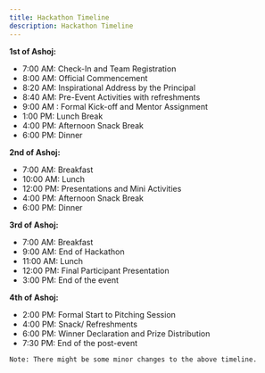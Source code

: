 ```yaml
---
title: Hackathon Timeline
description: Hackathon Timeline
---
```


**1st of Ashoj:**

- 7:00 AM: Check-In and Team Registration
- 8:00 AM: Official Commencement
- 8:20 AM: Inspirational Address by the Principal
- 8:40 AM: Pre-Event Activities with refreshments
- 9:00 AM : Formal Kick-off and Mentor Assignment
- 1:00 PM: Lunch Break
- 4:00 PM: Afternoon Snack Break
- 6:00 PM: Dinner

**2nd of Ashoj:**

- 7:00 AM: Breakfast
- 10:00 AM: Lunch
- 12:00 PM: Presentations and Mini Activities
- 4:00 PM: Afternoon Snack Break
- 6:00 PM: Dinner

**3rd of Ashoj:**

- 7:00 AM: Breakfast
- 9:00 AM: End of Hackathon
- 11:00 AM: Lunch
- 12:00 PM: Final Participant Presentation
- 3:00 PM: End of the event

**4th of Ashoj:**

- 2:00 PM: Formal Start to Pitching Session
- 4:00 PM: Snack/ Refreshments
- 6:00 PM: Winner Declaration and Prize Distribution
- 7:30 PM: End of the post-event

`Note: There might be some minor changes to the above timeline.`
